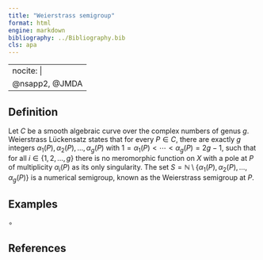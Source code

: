 ```yaml
---
title: "Weierstrass semigroup"
format: html
engine: markdown
bibliography: ../Bibliography.bib
cls: apa
---
```


---
nocite: |
  @nsapp2, @JMDA
---

## Definition

Let $C$ be a smooth algebraic curve over the complex numbers of genus $g$. Weierstrass Lückensatz states that for every $P \in C$, there are exactly $g$ integers $\alpha_1(P), \alpha_2(P), \ldots, \alpha_g(P)$ with $1 = \alpha_1(P) < \cdots < \alpha_g(P) = 2g - 1$, such that for all $i \in \{1, 2, \ldots, g\}$ there is no meromorphic function on $X$ with a pole at $P$ of multiplicity $\alpha_i(P)$ as its only singularity. The set $S = \mathbb{N} \setminus \{\alpha_1(P), \alpha_2(P), \ldots, \alpha_g(P)\}$ is a numerical semigroup, known as the Weierstrass semigroup at $P$.

## Examples

$\circ$

## References

::: {#refs}


:::
